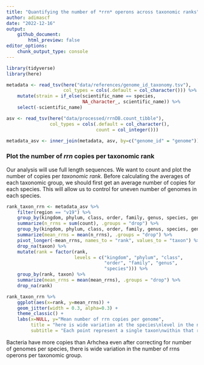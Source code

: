 ```yaml
---
title: "Quantifying the number of *rrn* operons across taxonomic ranks"
author: adimascf
date: "2022-12-16"
output:
    github_document:
        html_preview: false
editor_options:
    chunk_output_type: console
---
```



```r
library(tidyverse)
library(here)

metadata <- read_tsv(here("data/references/genome_id_taxonomy.tsv"),
                     col_types = cols(.default = col_character())) %>%
    mutate(strain = if_else(scientific_name == species, 
                            NA_character_, scientific_name)) %>%
    select(-scientific_name) 

asv <- read_tsv(here("data/processed/rrnDB.count_tibble"),
                col_types = cols(.default = col_character(),
                                 count = col_integer()))

metadata_asv <- inner_join(metadata, asv, by=c("genome_id" = "genome"))
```


### Plot the number of *rrn* copies per taxonomic rank

Our analysis will use full length sequences. We want to count and plot the number of copies per *taxonomic rank*. Before calculating the averages of each taxonomic group, we should first get an average number of copies for each species. This will allow us to control for uneven number of genomes in each species.

```r
rank_taxon_rrn <- metadata_asv %>%
    filter(region == "v19") %>%
    group_by(kingdom, phylum, class, order, family, genus, species, genome_id) %>%
    summarize(n_rrns = sum(count), .groups = "drop") %>%
    group_by(kingdom, phylum, class, order, family, genus, species, genome_id) %>%
    summarize(mean_rrns = mean(n_rrns), .groups = "drop") %>%
    pivot_longer(-mean_rrns, names_to = "rank", values_to = "taxon") %>%
    drop_na(taxon) %>%
    mutate(rank = factor(rank,
                         levels = c("kingdom", "phylum", "class",
                                    "order", "family", "genus",
                                    "species"))) %>%
    group_by(rank, taxon) %>%
    summarize(mean_rrns = mean(mean_rrns), .groups = "drop") %>%
    drop_na(rank)

rank_taxon_rrn %>%
    ggplot(aes(x=rank, y=mean_rrns)) +
    geom_jitter(width = 0.3, alpha=0.3) +
    theme_classic() +
    labs(x=NULL, y="Mean number of rrn copies per genome",
         title = "here is wide variation at the species\nlevel in the number of rrn copies",
         subtitle = "Each point represent a single taxon\nwithin that range, number base on\nan average species copy number")

```


Bacteria have more copies than Arhchea even after correcting for number of genomes per species, there is wide variation in the number of rrns operons per taxonomic group. 










